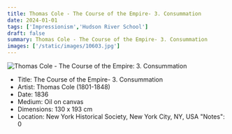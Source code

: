 ```yaml
---
title: Thomas Cole - The Course of the Empire- 3. Consummation
date: 2024-01-01
tags: ['Impressionism','Hudson River School']
draft: false
summary: Thomas Cole - The Course of the Empire- 3. Consummation
images: ['/static/images/10603.jpg']
---
```


![Thomas Cole - The Course of the Empire: 3. Consummation](/static/images/10603.jpg)

* Title: The Course of the Empire- 3. Consummation
* Artist: Thomas Cole (1801-1848)
* Date: 1836
* Medium: Oil on canvas
* Dimensions: 130 x 193 cm
* Location: New York Historical Society, New York City, NY, USA
  "Notes": 0
